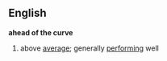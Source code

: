 == English ==
{{idiom2}}
'''ahead of the curve'''
# above [[average]]; generally [[performing]] well
